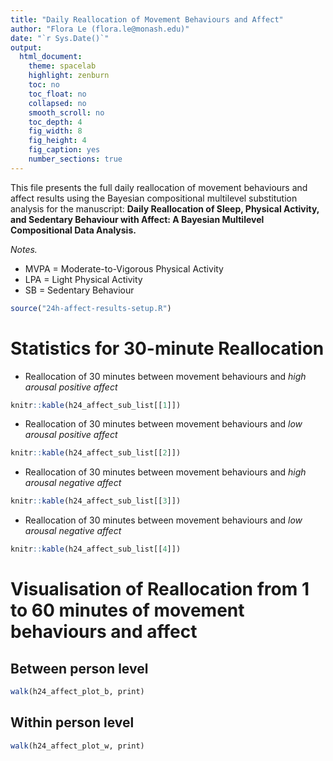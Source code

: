 ```yaml
---
title: "Daily Reallocation of Movement Behaviours and Affect"
author: "Flora Le (flora.le@monash.edu)"
date: "`r Sys.Date()`"
output: 
  html_document:
    theme: spacelab
    highlight: zenburn
    toc: no
    toc_float: no
    collapsed: no
    smooth_scroll: no
    toc_depth: 4
    fig_width: 8
    fig_height: 4
    fig_caption: yes
    number_sections: true
---
```


This file presents the full 
daily reallocation of movement behaviours and affect
results using the
Bayesian compositional multilevel substitution analysis
for the manuscript:
**Daily Reallocation of Sleep, Physical Activity, and Sedentary Behaviour with Affect: A Bayesian Multilevel Compositional Data Analysis.**

*Notes.* 

* MVPA = Moderate-to-Vigorous Physical Activity
* LPA = Light Physical Activity
* SB = Sedentary Behaviour

```r
source("24h-affect-results-setup.R")
```

# Statistics for 30-minute Reallocation

 * Reallocation of 30 minutes between movement behaviours and *high arousal positive affect*
 
```r
knitr::kable(h24_affect_sub_list[[1]])
```

 * Reallocation of 30 minutes between movement behaviours and *low arousal positive affect*
 
```r
knitr::kable(h24_affect_sub_list[[2]])
```

 * Reallocation of 30 minutes between movement behaviours and *high arousal negative affect*
 
```r
knitr::kable(h24_affect_sub_list[[3]])
```

 * Reallocation of 30 minutes between movement behaviours and *low arousal negative affect*
 
```r
knitr::kable(h24_affect_sub_list[[4]])
```

# Visualisation of Reallocation from 1 to 60 minutes of movement behaviours and affect
## Between person level

```r
walk(h24_affect_plot_b, print)
```

## Within person level

```r
walk(h24_affect_plot_w, print)
```